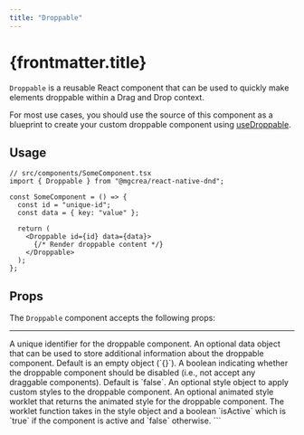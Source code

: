 ```yaml
---
title: "Droppable"
---
```


# {frontmatter.title}

`Droppable` is a reusable React component that can be used to quickly make elements droppable within a Drag and Drop context.

For most use cases, you should use the source of this component as a blueprint to create your custom droppable component using [useDroppable](./../hooks/usedroppable).

## Usage

```tsx
// src/components/SomeComponent.tsx
import { Droppable } from "@mgcrea/react-native-dnd";

const SomeComponent = () => {
  const id = "unique-id";
  const data = { key: "value" };

  return (
    <Droppable id={id} data={data}>
      {/* Render droppable content */}
    </Droppable>
  );
};
```

## Props

The `Droppable` component accepts the following props:

---

<Properties>
  <Property name="id" type="UniqueIdentifier">
    A unique identifier for the droppable component.
  </Property>
  <Property name="data" type="Data" optional defaultValue={`{}`}>
    An optional data object that can be used to store additional information about the droppable component.
    Default is an empty object (`{}`).
  </Property>
  <Property name="disabled" type="boolean" optional defaultValue={`false`}>
    A boolean indicating whether the droppable component should be disabled (i.e., not accept any draggable
    components). Default is `false`.
  </Property>
  <Property name="style" type="ViewStyle" optional>
    An optional style object to apply custom styles to the droppable component.
  </Property>
  <Property name="animatedStyleWorklet" type="AnimatedStyleWorklet" optional>
    An optional animated style worklet that returns the animated style for the droppable component. The worklet
    function takes in the style object and a boolean `isActive` which is `true` if the component is active and
    `false` otherwise.
  </Property>
</Properties>
```
